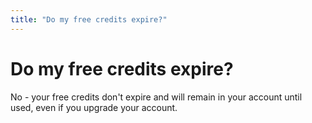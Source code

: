 ```yaml
---
title: "Do my free credits expire?"
---
```


# Do my free credits expire?

No - your free credits don't expire and will remain in your account until used, even if you upgrade your account.